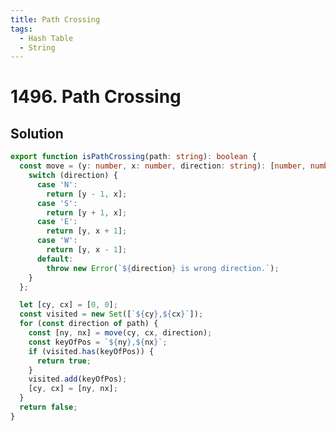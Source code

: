 ```yaml
---
title: Path Crossing
tags:
  - Hash Table
  - String
---
```


# 1496. Path Crossing

<Badges>
  <LevelBadge level="easy" />
  <TopicBadge name="Hash Table" slug="hash-table" />
  <TopicBadge name="String" slug="string" />
</Badges>

## Solution

```typescript filename="solution.ts" copy
export function isPathCrossing(path: string): boolean {
  const move = (y: number, x: number, direction: string): [number, number] => {
    switch (direction) {
      case 'N':
        return [y - 1, x];
      case 'S':
        return [y + 1, x];
      case 'E':
        return [y, x + 1];
      case 'W':
        return [y, x - 1];
      default:
        throw new Error(`${direction} is wrong direction.`);
    }
  };

  let [cy, cx] = [0, 0];
  const visited = new Set([`${cy},${cx}`]);
  for (const direction of path) {
    const [ny, nx] = move(cy, cx, direction);
    const keyOfPos = `${ny},${nx}`;
    if (visited.has(keyOfPos)) {
      return true;
    }
    visited.add(keyOfPos);
    [cy, cx] = [ny, nx];
  }
  return false;
}
```

<ProblemLink
  codingSite="leetcode"
  href="https://leetcode.com/problems/path-crossing"
  title="Path Crossing"
/>
